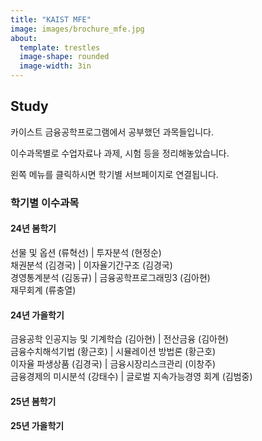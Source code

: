 ```yaml
---
title: "KAIST MFE"
image: images/brochure_mfe.jpg
about:
  template: trestles
  image-shape: rounded
  image-width: 3in
---
```


## Study

카이스트 금융공학프로그램에서 공부했던 과목들입니다.

이수과목별로 수업자료나 과제, 시험 등을 정리해놓았습니다.

왼쪽 메뉴를 클릭하시면 학기별 서브페이지로 연결됩니다.

### 학기별 이수과목

#### 24년 봄학기

| 선물 및 옵션 (류혁선) | 투자분석 (현정순)
| 채권분석 (김경국) | 이자율기간구조 (김경국)
| 경영통계분석 (김동규) | 금융공학프로그래밍3 (김아현)
| 재무회계 (류충열)

#### 24년 가을학기

| 금융공학 인공지능 및 기계학습 (김아현) | 전산금융 (김아현) 
| 금융수치해석기법 (황근호) | 시뮬레이션 방법론 (황근호)
| 이자율 파생상품 (김경국) | 금융시장리스크관리 (이창주)
| 금융경제의 미시분석 (강태수) | 글로벌 지속가능경영 회계 (김범중)

#### 25년 봄학기

#### 25년 가을학기